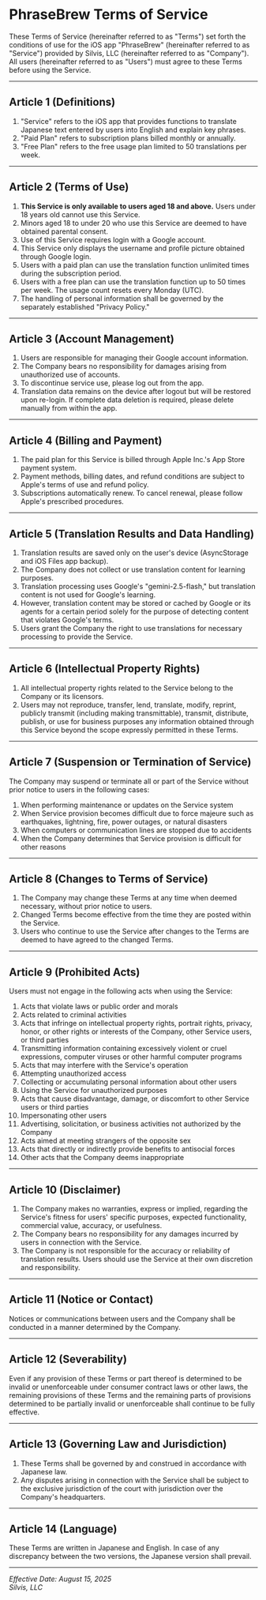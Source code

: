 # PhraseBrew Terms of Service

These Terms of Service (hereinafter referred to as "Terms") set forth the conditions of use for the iOS app "PhraseBrew" (hereinafter referred to as "Service") provided by Silvis, LLC (hereinafter referred to as "Company").
All users (hereinafter referred to as "Users") must agree to these Terms before using the Service.

---

## Article 1 (Definitions)

1. "Service" refers to the iOS app that provides functions to translate Japanese text entered by users into English and explain key phrases.
2. "Paid Plan" refers to subscription plans billed monthly or annually.
3. "Free Plan" refers to the free usage plan limited to 50 translations per week.

---

## Article 2 (Terms of Use)

1. **This Service is only available to users aged 18 and above.** Users under 18 years old cannot use this Service.
2. Minors aged 18 to under 20 who use this Service are deemed to have obtained parental consent.
3. Use of this Service requires login with a Google account.
4. This Service only displays the username and profile picture obtained through Google login.
5. Users with a paid plan can use the translation function unlimited times during the subscription period.
6. Users with a free plan can use the translation function up to 50 times per week. The usage count resets every Monday (UTC).
7. The handling of personal information shall be governed by the separately established "Privacy Policy."

---

## Article 3 (Account Management)

1. Users are responsible for managing their Google account information.
2. The Company bears no responsibility for damages arising from unauthorized use of accounts.
3. To discontinue service use, please log out from the app.
4. Translation data remains on the device after logout but will be restored upon re-login. If complete data deletion is required, please delete manually from within the app.

---

## Article 4 (Billing and Payment)

1. The paid plan for this Service is billed through Apple Inc.'s App Store payment system.
2. Payment methods, billing dates, and refund conditions are subject to Apple's terms of use and refund policy.
3. Subscriptions automatically renew. To cancel renewal, please follow Apple's prescribed procedures.

---

## Article 5 (Translation Results and Data Handling)

1. Translation results are saved only on the user's device (AsyncStorage and iOS Files app backup).
2. The Company does not collect or use translation content for learning purposes.
3. Translation processing uses Google's "gemini-2.5-flash," but translation content is not used for Google's learning.
4. However, translation content may be stored or cached by Google or its agents for a certain period solely for the purpose of detecting content that violates Google's terms.
5. Users grant the Company the right to use translations for necessary processing to provide the Service.

---

## Article 6 (Intellectual Property Rights)

1. All intellectual property rights related to the Service belong to the Company or its licensors.
2. Users may not reproduce, transfer, lend, translate, modify, reprint, publicly transmit (including making transmittable), transmit, distribute, publish, or use for business purposes any information obtained through this Service beyond the scope expressly permitted in these Terms.

---

## Article 7 (Suspension or Termination of Service)

The Company may suspend or terminate all or part of the Service without prior notice to users in the following cases:

1. When performing maintenance or updates on the Service system
2. When Service provision becomes difficult due to force majeure such as earthquakes, lightning, fire, power outages, or natural disasters
3. When computers or communication lines are stopped due to accidents
4. When the Company determines that Service provision is difficult for other reasons

---

## Article 8 (Changes to Terms of Service)

1. The Company may change these Terms at any time when deemed necessary, without prior notice to users.
2. Changed Terms become effective from the time they are posted within the Service.
3. Users who continue to use the Service after changes to the Terms are deemed to have agreed to the changed Terms.

---

## Article 9 (Prohibited Acts)

Users must not engage in the following acts when using the Service:

1. Acts that violate laws or public order and morals
2. Acts related to criminal activities
3. Acts that infringe on intellectual property rights, portrait rights, privacy, honor, or other rights or interests of the Company, other Service users, or third parties
4. Transmitting information containing excessively violent or cruel expressions, computer viruses or other harmful computer programs
5. Acts that may interfere with the Service's operation
6. Attempting unauthorized access
7. Collecting or accumulating personal information about other users
8. Using the Service for unauthorized purposes
9. Acts that cause disadvantage, damage, or discomfort to other Service users or third parties
10. Impersonating other users
11. Advertising, solicitation, or business activities not authorized by the Company
12. Acts aimed at meeting strangers of the opposite sex
13. Acts that directly or indirectly provide benefits to antisocial forces
14. Other acts that the Company deems inappropriate

---

## Article 10 (Disclaimer)

1. The Company makes no warranties, express or implied, regarding the Service's fitness for users' specific purposes, expected functionality, commercial value, accuracy, or usefulness.
2. The Company bears no responsibility for any damages incurred by users in connection with the Service.
3. The Company is not responsible for the accuracy or reliability of translation results. Users should use the Service at their own discretion and responsibility.

---

## Article 11 (Notice or Contact)

Notices or communications between users and the Company shall be conducted in a manner determined by the Company.

---

## Article 12 (Severability)

Even if any provision of these Terms or part thereof is determined to be invalid or unenforceable under consumer contract laws or other laws, the remaining provisions of these Terms and the remaining parts of provisions determined to be partially invalid or unenforceable shall continue to be fully effective.

---

## Article 13 (Governing Law and Jurisdiction)

1. These Terms shall be governed by and construed in accordance with Japanese law.
2. Any disputes arising in connection with the Service shall be subject to the exclusive jurisdiction of the court with jurisdiction over the Company's headquarters.

---

## Article 14 (Language)

These Terms are written in Japanese and English. In case of any discrepancy between the two versions, the Japanese version shall prevail.

---

*Effective Date: August 15, 2025*  
*Silvis, LLC*
